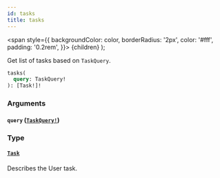 ```yaml
---
id: tasks
title: tasks
---
```


<span
style={{
      backgroundColor: color,
      borderRadius: '2px',
      color: '#fff',
      padding: '0.2rem',
    }}>
{children}
</span>
);

Get list of tasks based on `TaskQuery`.

```graphql
tasks(
  query: TaskQuery!
): [Task!]!

```

### Arguments

#### `query` ([`TaskQuery!`](../../../../../docs/apis-tools/tasklist-api/inputs/task-query.mdx))

### Type

#### [`Task`](../../../../../docs/apis-tools/tasklist-api/objects/task.mdx)

Describes the User task.
